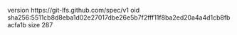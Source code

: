 version https://git-lfs.github.com/spec/v1
oid sha256:5511cb8d8eba1d02e27017dbe26e5b7f2fff11f8ba2ed20a4a4d1cb8fbacfa1b
size 287
